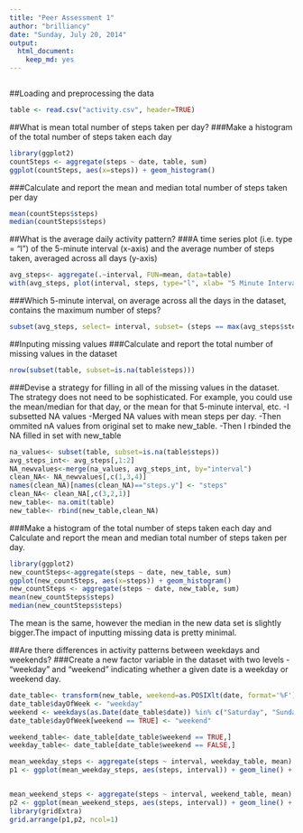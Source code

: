 ```yaml
---
title: "Peer Assessment 1"
author: "brilliancy"
date: "Sunday, July 20, 2014"
output:
  html_document:
    keep_md: yes
---
```

```r
```
##Loading and preprocessing the data
```r
table <- read.csv("activity.csv", header=TRUE)
```
##What is mean total number of steps taken per day?
###Make a histogram of the total number of steps taken each day
```r
library(ggplot2)
countSteps <- aggregate(steps ~ date, table, sum)  
ggplot(countSteps, aes(x=steps)) + geom_histogram()
```
###Calculate and report the mean and median total number of steps taken per day
```r
mean(countSteps$steps)
median(countSteps$steps)
```
##What is the average daily activity pattern?
###A time series plot (i.e. type = "l") of the 5-minute interval (x-axis) and the average number of steps taken, averaged across all days (y-axis)
```r
avg_steps<- aggregate(.~interval, FUN=mean, data=table)
with(avg_steps, plot(interval, steps, type="l", xlab= "5 Minute Interval", ylab="Mean Steps"))
```
###Which 5-minute interval, on average across all the days in the dataset, contains the maximum number of steps?
```r
subset(avg_steps, select= interval, subset= (steps == max(avg_steps$steps)) )
```

##Inputing missing values
###Calculate and report the total number of missing values in the dataset 
```r
nrow(subset(table, subset=is.na(table$steps)))
```
###Devise a strategy for filling in all of the missing values in the dataset. The strategy does not need to be sophisticated. For example, you could use the mean/median for that day, or the mean for that 5-minute interval, etc.
-I subsetted NA values
-Merged NA values with mean steps per day.
-Then ommited nA values from original set to make new_table. 
-Then I rbinded the NA filled in set with new_table
```r
na_values<- subset(table, subset=is.na(table$steps))
avg_steps_int<- avg_steps[,1:2]
NA_newvalues<-merge(na_values, avg_steps_int, by="interval")
clean_NA<- NA_newvalues[,c(1,3,4)]
names(clean_NA)[names(clean_NA)=="steps.y"] <- "steps"
clean_NA<- clean_NA[,c(3,2,1)]
new_table<- na.omit(table)
new_table<- rbind(new_table,clean_NA)
```
###Make a histogram of the total number of steps taken each day and Calculate and report the mean and median total number of steps taken per day.
```r
library(ggplot2)
new_countSteps<-aggregate(steps ~ date, new_table, sum)  
ggplot(new_countSteps, aes(x=steps)) + geom_histogram()
new_countSteps <- aggregate(steps ~ date, new_table, sum)  
mean(new_countSteps$steps)
median(new_countSteps$steps)
```
The mean is the same, however the median in the new data set is slightly bigger.The impact of inputting missing data is pretty minimal. 

##Are there differences in activity patterns between weekdays and weekends?
###Create a new factor variable in the dataset with two levels - "weekday" and "weekend" indicating whether a given date is a weekday or weekend day.
```r
date_table<- transform(new_table, weekend=as.POSIXlt(date, format='%F')$wday %in% c(0, 6))
date_table$dayOfWeek <- "weekday"
weekend <- weekdays(as.Date(date_table$date)) %in% c("Saturday", "Sunday")
date_table$dayOfWeek[weekend == TRUE] <- "weekend"

weekend_table<- date_table[date_table$weekend == TRUE,]
weekday_table<- date_table[date_table$weekend == FALSE,]

mean_weekday_steps <- aggregate(steps ~ interval, weekday_table, mean)
p1 <- ggplot(mean_weekday_steps, aes(steps, interval)) + geom_line() + ggtitle("weekday") +xlab("") + ylab("Number of Steps")


mean_weekend_steps <- aggregate(steps ~ interval, weekend_table, mean)
p2 <- ggplot(mean_weekend_steps, aes(steps, interval)) + geom_line() + ggtitle("weekend") + xlab("") + ylab("Number of Steps")
library(gridExtra)
grid.arrange(p1,p2, ncol=1)
             
```


